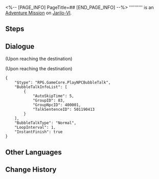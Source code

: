 <%-- [PAGE_INFO]
PageTitle=##
[END_PAGE_INFO] --%>
{{Stub|Dialogue.}}
{{Mission Infobox
|id            = 8001227
|title         = 
|image         = <!--Mission .png-->
|type          = Adventure
|event_name    = 
|chapter       = 
|requirements  = 
* [[Adventure Mission]] ''[[Road to Renewal: General Hall Part 1]]'' completed
* [[Adventure Mission]] ''[[Road to Renewal: General Hall Part 2]]'' completed
* [[Adventure Mission]] ''[[Road to Renewal: Industrial Hall]]'' completed
* [[Adventure Mission]] ''[[Road to Renewal: History-Culture Hall]]'' completed
|summary       = <!--official mission summary from Fate's Atlas-->
|characters    = Trailblazer
|startLocation = [[Jarilo-VI]] - [[History and Culture Museum]]
|world         = Jarilo-VI
|area          = History and Culture Museum
|prev          = Road to Renewal: History-Culture Hall
|next          = 
|rewards       = "Sleep Tight"*1 { text = "Sleep Tight" }
}}
'''''''''' is an [[Adventure Mission]] on [[Jarilo-VI]].

==Steps==


<!--
==Gameplay Notes==

--><!--
==Trial Character==

-->
==Dialogue==
{{Stub Dialogue}}
;(Upon reaching the destination)

;(Upon reaching the destination)
<pre>{
	"$type": "RPG.GameCore.PlayNPCBubbleTalk",
	"BubbleTalkInfoList": [
		{
			"AutoSkipTime": 5,
			"GroupID": 83,
			"GroupNpcID": 400001,
			"TalkSentenceID": 501190413
		}
	],
	"BubbleTalkType": "Normal",
	"LoopInterval": 1,
	"InstantFinish": true
}</pre>
{{Dialogue End}}

==Other Languages==
{{Other Languages
|en   = 
|zhs  = 
|zht  = 
|ja   = 
|ko   = 
|es   = 
|fr   = 
|ru   = 
|th   = 
|vi   = 
|de   = 
|id   = 
|pt   = 
}}

==Change History==
{{Change History|1.1}}
